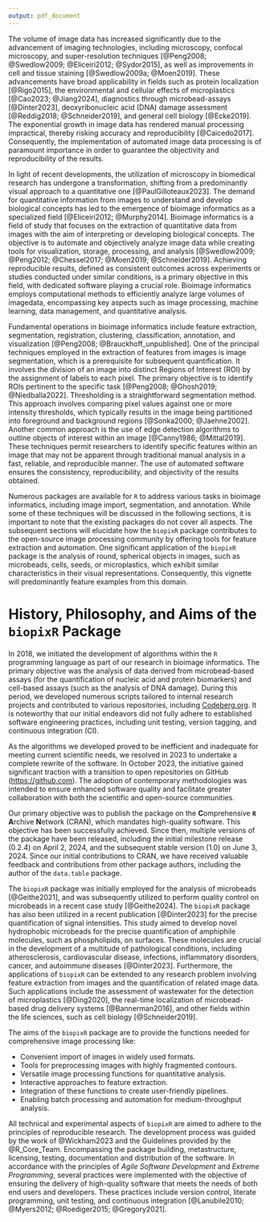 ```yaml
---
output: pdf_document
---
```


The volume of image data has increased significantly due to the advancement of
imaging technologies, including microscopy, confocal microscopy, and
super-resolution techniques [@Peng2008; @Swedlow2009; @Eliceiri2012;
@Sydor2015], as well as improvements in cell and tissue staining
[@Swedlow2009a; @Moen2019]. These advancements have broad applicability in
fields such as protein localization [@Rigo2015], the environmental and
cellular effects of microplastics [@Cao2023; @Jiang2024], diagnostics through
microbead-assays [@Dinter2023], deoxyribonucleic acid (DNA) damage assessment
[@Reddig2018; @Schneider2019], and general cell biology [@Ecke2019]. The
exponential growth in image data has rendered manual processing impractical,
thereby risking accuracy and reproducibility [@Caicedo2017]. Consequently, the
implementation of automated image data processing is of paramount importance in
order to guarantee the objectivity and reproducibility of the results.

In light of recent developments, the utilization of microscopy in biomedical
research has undergone a transformation, shifting from a predominantly visual
approach to a quantitative one [@PaulGilloteaux2023]. The demand for
quantitative information from images to understand and develop biological
concepts has led to the emergence of bioimage informatics as a specialized field
[@Eliceiri2012; @Murphy2014]. Bioimage informatics is a field of study that
focuses on the extraction of quantitative data from images with the aim of
interpreting or developing biological concepts. The objective is to automate and
objectively analyze image data while creating tools for visualization, storage,
processing, and analysis [@Swedlow2009; @Peng2012; @Chessel2017; @Moen2019;
@Schneider2019]. Achieving reproducible results, defined as consistent outcomes
across experiments or studies conducted under similar conditions, is a primary
objective in this field, with dedicated software playing a crucial role.
Bioimage informatics employs computational methods to efficiently analyze large
volumes of imagedata, encompassing key aspects such as image processing, machine
learning, data management, and quantitative analysis. 

Fundamental operations in bioimage informatics include feature extraction,
segmentation, registration, clustering, classification, annotation, and
visualization [@Peng2008; @Brauckhoff_unpublished]. One of the principal
techniques employed in the extraction of features from images is image
segmentation, which is a prerequisite for subsequent quantification. It involves
the division of an image into distinct Regions of Interest (ROI) by the
assignment of labels to each pixel. The primary objective is to identify ROIs
pertinent to the specific task [@Peng2008; @Ghosh2019; @Niedballa2022].
Thresholding is a straightforward segmentation method. This approach involves
comparing pixel values against one or more intensity thresholds, which typically
results in the image being partitioned into foreground and background regions
[@Sonka2000; @Jaehne2002]. Another common approach is the use of edge
detection algorithms to outline objects of interest within an image
[@Canny1986; @Mittal2019]. These techniques permit researchers to identify
specific features within an image that may not be apparent through traditional
manual analysis in a fast, reliable, and reproducible manner. The use of
automated software ensures the consistency, reproducibility, and objectivity of
the results obtained.

Numerous packages are available for `R` to address various tasks in bioimage
informatics, including image import, segmentation, and annotation. While some of
these techniques will be discussed in the following sections, it is important to
note that the existing packages do not cover all aspects. The subsequent
sections will elucidate how the `biopixR` package contributes to the open-source
image processing community by offering tools for feature extraction and
automation. One significant application of the `biopixR` package is the analysis
of round, spherical objects in images, such as microbeads, cells, seeds, or
microplastics, which exhibit similar characteristics in their visual
representations. Consequently, this vignette will predominantly feature examples
from this domain.


# History, Philosophy, and Aims of the `biopixR` Package

In 2018, we initiated the development of algorithms within the `R` programming
language as part of our research in bioimage informatics. The primary objective
was the analysis of data derived from microbead-based assays (for the
quantification of nucleic acid and protein biomarkers) and cell-based assays
(such as the analysis of DNA damage). During this period, we developed numerous
scripts tailored to internal research projects and contributed to various
repositories, including [Codeberg.org](https://codeberg.org/). It is noteworthy
that our initial endeavors did not fully adhere to established software
engineering practices, including unit testing, version tagging, and continuous
integration (CI).

As the algorithms we developed proved to be inefficient and inadequate for
meeting current scientific needs, we resolved in 2023 to undertake a complete
rewrite of the software. In October 2023, the initiative gained significant
traction with a transition to open repositories on GitHub
(<https://github.com>). The adoption of contemporary methodologies was intended
to ensure enhanced software quality and facilitate greater collaboration with
both the scientific and open-source communities.

Our primary objective was to publish the package on the **C**omprehensive
**`R`** **A**rchive **N**etwork (CRAN), which mandates high-quality software.
This objective has been successfully achieved. Since then, multiple versions of
the package have been released, including the initial milestone release (0.2.4)
on April 2, 2024, and the subsequent stable version (1.0) on June 3, 2024. Since
our initial contributions to CRAN, we have received valuable feedback and
contributions from other package authors, including the author of the
`data.table` package.

The `biopixR` package was initially employed for the analysis of microbeads
[@Geithe2021], and was subsequently utilized to perform quality control on
microbeads in a recent case study [@Geithe2024]. The `biopixR` package has
also been utilized in a recent publication [@Dinter2023] for the precise
quantification of signal intensities. This study aimed to develop novel
hydrophobic microbeads for the precise quantification of amphiphile molecules,
such as phospholipids, on surfaces. These molecules are crucial in the
development of a multitude of pathological conditions, including
atherosclerosis, cardiovascular disease, infections, inflammatory disorders,
cancer, and autoimmune diseases [@Dinter2023]. Furthermore, the applications
of `biopixR` can be extended to any research problem involving feature
extraction from images and the quantification of related image data. Such
applications include the assessment of wastewater for the detection of
microplastics [@Ding2020], the real-time localization of microbead-based drug
delivery systems [@Bannerman2016], and other fields within the life sciences,
such as cell biology [@Schneider2019].

The aims of the `biopixR` package are to provide the functions needed for
comprehensive image processing like:

- Convenient import of images in widely used formats.
- Tools for preprocessing images with highly fragmented contours.
- Versatile image processing functions for quantitative analysis.
- Interactive approaches to feature extraction.
- Integration of these functions to create user-friendly pipelines.
- Enabling batch processing and automation for medium-throughput analysis.

All technical and experimental aspects of `biopixR` are aimed to adhere to the
principles of reproducible research. The development process was guided by the
work of @Wickham2023 and the Guidelines provided by the @R_Core_Team.
Encompassing the package building, metastructure, licensing, testing,
documentation and distribution of the software. In accordance with the
principles of *Agile Software Development* and *Extreme Programming*, several
practices were implemented with the objective of ensuring the delivery of
high-quality software that meets the needs of both end users and developers.
These practices include version control, literate programming, unit testing, and
continuous integration [@Lanubile2010; @Myers2012; @Roediger2015; @Gregory2021].
